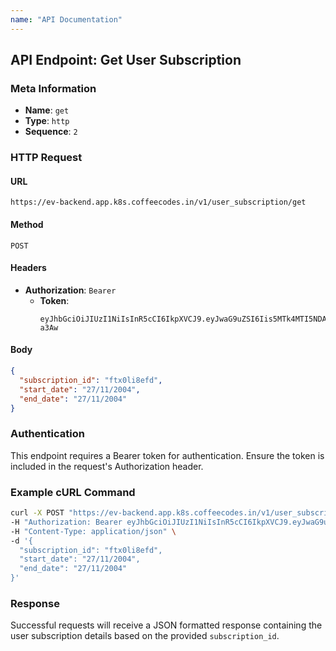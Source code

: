 ```yaml
---
name: "API Documentation"
---
```


## API Endpoint: Get User Subscription

### Meta Information
- **Name**: `get`
- **Type**: `http`
- **Sequence**: `2`

### HTTP Request

#### URL
```
https://ev-backend.app.k8s.coffeecodes.in/v1/user_subscription/get
```

#### Method
`POST`

#### Headers
- **Authorization**: `Bearer`
  - **Token**: 
    ```
    eyJhbGciOiJIUzI1NiIsInR5cCI6IkpXVCJ9.eyJwaG9uZSI6Iis5MTk4MTI5NDA3MDYiLCJ1aWQiOiI1Z2VhcGdhcHhzIn0.yNyKfoOQouzSNDwp_5rJ9CAEMVJo5uqueJHNpG-a3Aw
    ```

#### Body
```json
{
  "subscription_id": "ftx0li8efd",
  "start_date": "27/11/2004",
  "end_date": "27/11/2004"
}
```

### Authentication

This endpoint requires a Bearer token for authentication. Ensure the token is included in the request's Authorization header.

### Example cURL Command
```bash
curl -X POST "https://ev-backend.app.k8s.coffeecodes.in/v1/user_subscription/get" \
-H "Authorization: Bearer eyJhbGciOiJIUzI1NiIsInR5cCI6IkpXVCJ9.eyJwaG9uZSI6Iis5MTk4MTI5NDA3MDYiLCJ1aWQiOiI1Z2VhcGdhcHhzIn0.yNyKfoOQouzSNDwp_5rJ9CAEMVJo5uqueJHNpG-a3Aw" \
-H "Content-Type: application/json" \
-d '{
  "subscription_id": "ftx0li8efd",
  "start_date": "27/11/2004",
  "end_date": "27/11/2004"
}'
```

### Response

Successful requests will receive a JSON formatted response containing the user subscription details based on the provided `subscription_id`.